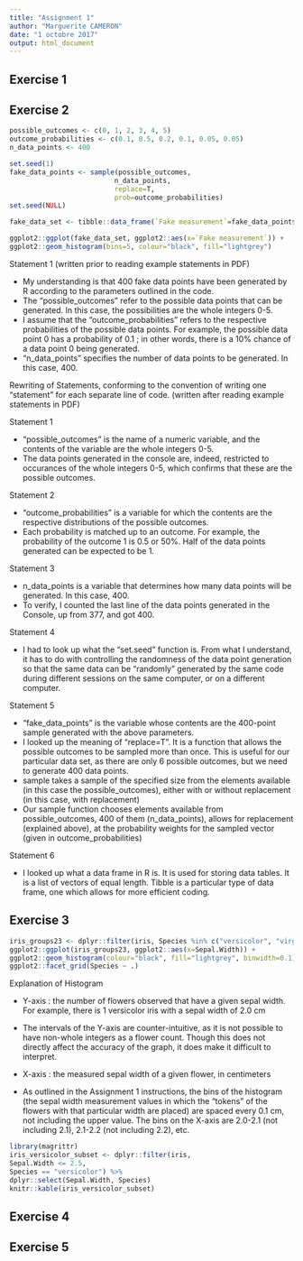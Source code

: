 ```yaml
---
title: "Assignment 1"
author: "Marguerite CAMERON"
date: "1 octobre 2017"
output: html_document
---
```


## Exercise 1

## Exercise 2

```r
possible_outcomes <- c(0, 1, 2, 3, 4, 5)
outcome_probabilities <- c(0.1, 0.5, 0.2, 0.1, 0.05, 0.05)
n_data_points <- 400

set.seed(1)
fake_data_points <- sample(possible_outcomes,
                          n_data_points,
                          replace=T,
                          prob=outcome_probabilities)
set.seed(NULL)

fake_data_set <- tibble::data_frame(`Fake measurement`=fake_data_points)
```

```r
ggplot2::ggplot(fake_data_set, ggplot2::aes(x=`Fake measurement`)) +
ggplot2::geom_histogram(bins=5, colour="black", fill="lightgrey")
```

Statement 1 (written prior to reading example statements in PDF)

* My understanding is that 400 fake data points have been generated by R according to the parameters outlined in the code.
* The "possible_outcomes" refer to the possible data points that can be generated.  In this case, the possibilities are the whole integers 0-5.
* I assume that the "outcome_probabilities" refers to the respective probabilities of the possible data points.  For example, the possible data point 0 has a probability of 0.1 ; in other words, there is a 10% chance of a data point 0 being generated.
* "n_data_points" specifies the number of data points to be generated. In this case, 400.

Rewriting of Statements, conforming to the convention of writing one "statement" for each separate line of code.  (written after reading example statements in PDF)

Statement 1

* "possible_outcomes" is the name of a numeric variable, and the contents of the variable are the whole integers 0-5.
* The data points generated in the console are, indeed, restricted to occurances of the whole integers 0-5, which confirms that these are the possible outcomes.

Statement 2

* "outcome_probabilities" is a variable for which the contents are the respective distributions of the possible outcomes.  
* Each probability is matched up to an outcome.  For example, the probability of the outcome 1 is 0.5 or 50%. Half of the data points generated can be expected to be 1.

Statement 3

* n_data_points is a variable that determines how many data points will be generated.  In this case, 400.
* To verify, I counted the last line of the data points generated in the Console, up from 377, and got 400.

Statement 4

* I had to look up what the "set.seed" function is.  From what I understand, it has to do with controlling the randomness of the data point generation so that the same data can be "randomly" generated by the same code during different sessions on the same computer, or on a different computer.  

Statement 5

* "fake_data_points" is the variable whose contents are the 400-point sample generated with the above parameters.
* I looked up the meaning of "replace=T".  It is a function that allows the possible outcomes to be sampled more than once.  This is useful for our particular data set, as there are only 6 possible outcomes, but we need to generate 400 data points. 
* sample takes a sample of the specified size from the elements available (in this case the possible_outcomes), either with or without replacement (in this case, with replacement)
* Our sample function chooses elements available from possible_outcomes, 400 of them (n_data_points), allows for replacement (explained above), at the probability weights for the sampled vector (given in outcome_probabilities)

Statement 6

* I looked up what a data frame in R is.  It is used for storing data tables.  It is a list of vectors of equal length.  Tibble is a particular type of data frame, one which allows for more efficient coding.

## Exercise 3

```r
iris_groups23 <- dplyr::filter(iris, Species %in% c("versicolor", "virginica"))
ggplot2::ggplot(iris_groups23, ggplot2::aes(x=Sepal.Width)) +
ggplot2::geom_histogram(colour="black", fill="lightgrey", binwidth=0.1) +
ggplot2::facet_grid(Species ~ .)
```

Explanation of Histogram

* Y-axis : the number of flowers observed that have a given sepal width.  For example, there is 1 versicolor iris with a sepal width of 2.0 cm
* The intervals of the Y-axis are counter-intuitive, as it is not possible to have non-whole integers as a flower count.  Though this does not directly affect the accuracy of the graph, it does make it difficult to interpret.

* X-axis : the measured sepal width of a given flower, in centimeters
* As outlined in the Assignment 1 instructions, the bins of the histogram (the sepal width measurement values in which the "tokens" of the flowers with that particular width are placed) are spaced every 0.1 cm, not including the upper value.  The bins on the X-axis are 2.0-2.1 (not including 2.1), 2.1-2.2 (not including 2.2), etc.

```r
library(magrittr)
iris_versicolor_subset <- dplyr::filter(iris,
Sepal.Width <= 2.5,
Species == "versicolor") %>%
dplyr::select(Sepal.Width, Species)
knitr::kable(iris_versicolor_subset)
```

## Exercise 4

## Exercise 5
